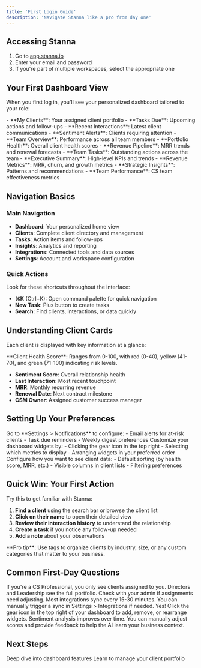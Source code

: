 ```yaml
---
title: 'First Login Guide'
description: 'Navigate Stanna like a pro from day one'
---
```


## Accessing Stanna

1. Go to [app.stanna.io](https://app.stanna.io)
2. Enter your email and password
3. If you're part of multiple workspaces, select the appropriate one

## Your First Dashboard View

When you first log in, you'll see your personalized dashboard tailored to your role:

<Tabs>
  <Tab title="CS Professional">
    - **My Clients**: Your assigned client portfolio
    - **Tasks Due**: Upcoming actions and follow-ups
    - **Recent Interactions**: Latest client communications
    - **Sentiment Alerts**: Clients requiring attention
  </Tab>
  
  <Tab title="CS Director">
    - **Team Overview**: Performance across all team members
    - **Portfolio Health**: Overall client health scores
    - **Revenue Pipeline**: MRR trends and renewal forecasts
    - **Team Tasks**: Outstanding actions across the team
  </Tab>
  
  <Tab title="Leadership">
    - **Executive Summary**: High-level KPIs and trends
    - **Revenue Metrics**: MRR, churn, and growth metrics
    - **Strategic Insights**: Patterns and recommendations
    - **Team Performance**: CS team effectiveness metrics
  </Tab>
</Tabs>

## Navigation Basics

### Main Navigation
- **Dashboard**: Your personalized home view
- **Clients**: Complete client directory and management
- **Tasks**: Action items and follow-ups
- **Insights**: Analytics and reporting
- **Integrations**: Connected tools and data sources
- **Settings**: Account and workspace configuration

### Quick Actions
Look for these shortcuts throughout the interface:
- **⌘K** (Ctrl+K): Open command palette for quick navigation
- **New Task**: Plus button to create tasks
- **Search**: Find clients, interactions, or data quickly

## Understanding Client Cards

Each client is displayed with key information at a glance:

<Info>
**Client Health Score**: Ranges from 0-100, with red (0-40), yellow (41-70), and green (71-100) indicating risk levels.
</Info>

- **Sentiment Score**: Overall relationship health
- **Last Interaction**: Most recent touchpoint
- **MRR**: Monthly recurring revenue
- **Renewal Date**: Next contract milestone
- **CSM Owner**: Assigned customer success manager

## Setting Up Your Preferences

<Steps>
  <Step title="Notification Settings">
    Go to **Settings > Notifications** to configure:
    - Email alerts for at-risk clients
    - Task due reminders
    - Weekly digest preferences
  </Step>
  
  <Step title="Dashboard Customization">
    Customize your dashboard widgets by:
    - Clicking the gear icon in the top right
    - Selecting which metrics to display
    - Arranging widgets in your preferred order
  </Step>
  
  <Step title="Client View Preferences">
    Configure how you want to see client data:
    - Default sorting (by health score, MRR, etc.)
    - Visible columns in client lists
    - Filtering preferences
  </Step>
</Steps>

## Quick Win: Your First Action

Try this to get familiar with Stanna:

1. **Find a client** using the search bar or browse the client list
2. **Click on their name** to open their detailed view
3. **Review their interaction history** to understand the relationship
4. **Create a task** if you notice any follow-up needed
5. **Add a note** about your observations

<Tip>
**Pro tip**: Use tags to organize clients by industry, size, or any custom categories that matter to your business.
</Tip>

## Common First-Day Questions

<AccordionGroup>
  <Accordion title="Why don't I see all my clients?">
    If you're a CS Professional, you only see clients assigned to you. Directors and Leadership see the full portfolio. Check with your admin if assignments need adjusting.
  </Accordion>
  
  <Accordion title="How often does data sync?">
    Most integrations sync every 15-30 minutes. You can manually trigger a sync in Settings > Integrations if needed.
  </Accordion>
  
  <Accordion title="Can I customize my dashboard?">
    Yes! Click the gear icon in the top right of your dashboard to add, remove, or rearrange widgets.
  </Accordion>
  
  <Accordion title="What if sentiment scores seem wrong?">
    Sentiment analysis improves over time. You can manually adjust scores and provide feedback to help the AI learn your business context.
  </Accordion>
</AccordionGroup>

## Next Steps

<CardGroup cols={2}>
  <Card title="Dashboard Overview" icon="chart-line" href="/getting-started/dashboard-overview">
    Deep dive into dashboard features
  </Card>
  <Card title="Client Management" icon="users" href="/user-guides/cs-pro/client-management">
    Learn to manage your client portfolio
  </Card>
</CardGroup>